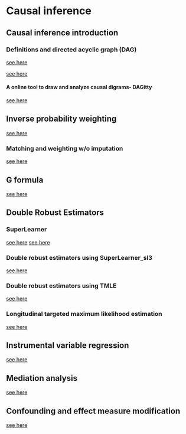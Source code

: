 
# Causal inference 

## Causal inference introduction
 
### Definitions and directed acyclic graph (DAG) 

[see here](https://rpubs.com/Daniel_He/1044962)

[see here](https://rpubs.com/Daniel_He/1040663)

#### A online tool to draw and analyze causal digrams- DAGitty

[see here](https://rpubs.com/Daniel_He/1042290)

## Inverse probability weighting 

[see here](https://rpubs.com/Daniel_He/1042374)

### Matching and weighting w/o imputation

[see here](https://rpubs.com/Daniel_He/1045042)

## G formula

[see here](https://rpubs.com/Daniel_He/1042853)
 
## Double Robust Estimators

### SuperLearner
[see here](https://rpubs.com/Daniel_He/1040282)
[see here](https://rpubs.com/Daniel_He/1040613)

### Double robust estimators using SuperLearner_sl3
[see here](https://rpubs.com/Daniel_He/1044668)

### Double robust estimators using TMLE

[see here](https://rpubs.com/Daniel_He/1044972)

### Longitudinal targeted maximum likelihood estimation
[see here](https://rpubs.com/Daniel_He/1040166)

## Instrumental variable regression

[see here](https://rpubs.com/Daniel_He/1044674)

## Mediation analysis

[see here](https://rpubs.com/Daniel_He/1044915)

## Confounding and effect measure modification
[see here](https://rpubs.com/Daniel_He/966236)



